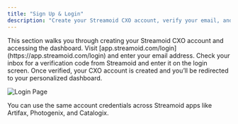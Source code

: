```yaml
---
title: "Sign Up & Login"
description: "Create your Streamoid CXO account, verify your email, and access the dashboard."
---
```


<Info>
This section walks you through creating your Streamoid CXO account and accessing the dashboard.
</Info>

<Steps>
  <Step title="Go to Streamoid CXO Login Page">
  Visit [app.streamoid.com/login](https://app.streamoid.com/login) and enter your email address.
  </Step>

  <Step title="Verify Your Email">
  Check your inbox for a verification code from Streamoid and enter it on the login screen.
  </Step>

  <Step title="Access the Dashboard">
  Once verified, your CXO account is created and you’ll be redirected to your personalized dashboard.
  </Step>
</Steps>

![Login Page](https://assets.catalogix.ai/f17f7011336f048f712e75e3d53c124c)

<Tip>
You can use the same account credentials across Streamoid apps like Artifax, Photogenix, and Catalogix.
</Tip>
